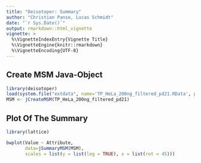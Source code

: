 ```yaml
---
title: "Deisotoper: Summary"
author: "Christian Panse, Lucas Schmidt"
date: "`r Sys.Date()`"
output: rmarkdown::html_vignette
vignette: >
  %\VignetteIndexEntry{Vignette Title}
  %\VignetteEngine{knitr::rmarkdown}
  %\VignetteEncoding{UTF-8}
---
```



## Create MSM Java-Object

```r
library(deisotoper)
load(system.file("extdata", name='TP_HeLa_200ng_filtered_pd21.RData', package = "deisotoper"))
MSM <- jCreateMSM(TP_HeLa_200ng_filtered_pd21)
```


## Plot Of The Summary

```r
library(lattice)

bwplot(Value ~ Attribute, 
       data=jSummaryMSM(MSM),
       scales = list(y = list(log = TRUE), x = list(rot = 45)))
```
